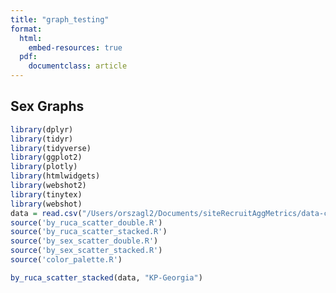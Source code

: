 ```yaml
---
title: "graph_testing"
format: 
  html: 
    embed-resources: true
  pdf: 
    documentclass: article
---
```


## Sex Graphs

```r
library(dplyr)
library(tidyr)
library(tidyverse)
library(ggplot2)
library(plotly)
library(htmlwidgets)
library(webshot2)
library(tinytex)
library(webshot)
data = read.csv("/Users/orszagl2/Documents/siteRecruitAggMetrics/data-cleaning/joined_data3.csv")
source('by_ruca_scatter_double.R')
source('by_ruca_scatter_stacked.R')
source('by_sex_scatter_double.R')
source('by_sex_scatter_stacked.R')
source('color_palette.R')
```


```r
by_ruca_scatter_stacked(data, "KP-Georgia")
```



